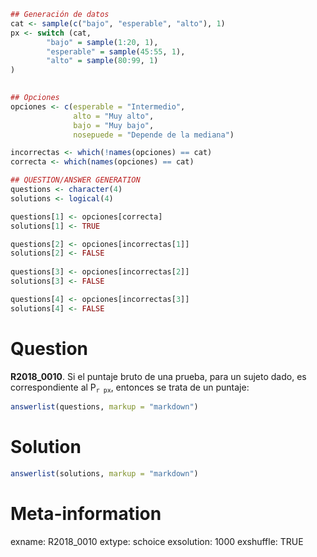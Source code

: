 ```r
## Generación de datos
cat <- sample(c("bajo", "esperable", "alto"), 1)
px <- switch (cat,
        "bajo" = sample(1:20, 1),
        "esperable" = sample(45:55, 1),
        "alto" = sample(80:99, 1)
)
    

## Opciones
opciones <- c(esperable = "Intermedio",
              alto = "Muy alto",
              bajo = "Muy bajo",
              nosepuede = "Depende de la mediana")

incorrectas <- which(!names(opciones) == cat)
correcta <- which(names(opciones) == cat)

## QUESTION/ANSWER GENERATION
questions <- character(4)
solutions <- logical(4)

questions[1] <- opciones[correcta]
solutions[1] <- TRUE

questions[2] <- opciones[incorrectas[1]]
solutions[2] <- FALSE
    
questions[3] <- opciones[incorrectas[2]]
solutions[3] <- FALSE

questions[4] <- opciones[incorrectas[3]]
solutions[4] <- FALSE
```

Question
========
**R2018_0010**. Si el puntaje bruto de una prueba, para un sujeto dado, es correspondiente al P~`r px`~, entonces se trata de un puntaje:


```r
answerlist(questions, markup = "markdown")
```
  
Solution
========

```r
answerlist(solutions, markup = "markdown")
```

Meta-information
================
exname: R2018_0010
extype: schoice
exsolution: 1000
exshuffle: TRUE